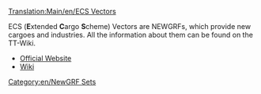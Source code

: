 [[Translation:Main/en/ECS Vectors]]
{{en/Infobox NewGRF|setname= ECS vectors
|screenshot=
|artist= George and others
|coder= George
|focus= Industry
|homepage= george.zernebok.net/newgrf/downloads.html
|homepagename= Download new graphics
|copyright= [http://creativecommons.org/licenses/by-nc-nd/3.0/ cc-by-nc-nd]
}}

ECS ('''E'''xtended '''C'''argo '''S'''cheme) Vectors are NEWGRFs, which provide new cargoes and industries. All the information about them can be found on the TT-Wiki.

* [http://george.zernebok.net/newgrf/downloads.html Official Website]
* [http://tt-wiki.net/wiki/ECS_Vectors Wiki]
[[Category:en/NewGRF Sets]]
